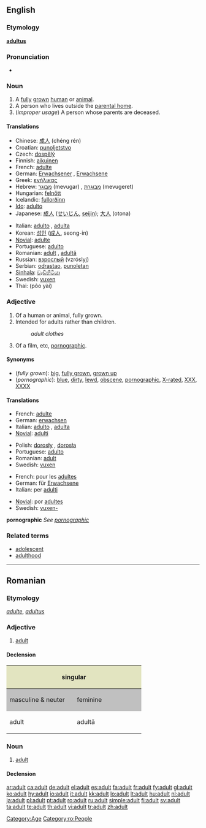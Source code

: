 ==English==

===Etymology===
{{L.}} '''[[adultus]]'''

===Pronunciation===
* {{audio|en-us-adult.ogg|Audio (US)}}

===Noun===
{{en-noun}}

# A [[fully]] [[grown]] [[human]] or [[animal]].
# A person who lives outside the [[parental home]].
# (''improper usage'') A person whose parents are deceased.

====Translations====
{{top}}
* Chinese: [[成人]] (chéng rén)
* Croatian: [[punoljetstvo]]
* Czech: [[dospělý]] {{m}}
* Finnish: [[aikuinen]]
* French: [[adulte]] {{m|f}}
* German: [[Erwachsener]] {{m}}, [[Erwachsene]] {{f}}
* Greek: [[ενήλικας]]
* Hebrew: [[מבוגר]] (mevugar) {{m}}, [[מבוגרת]] (mevugeret) {{f}}
* Hungarian: [[felnőtt]]
* Icelandic: [[fullorðinn]] {{m}}
* [[Ido]]: [[adulto]]
* Japanese: [[成人]] ([[せいじん]], [[seijin]]); [[大人]] (otona)
{{mid}}
* Italian: [[adulto]] {{m}}, [[adulta]] {{f}}
* Korean: [[성인]] ([[成人]], seong-in)
* [[Novial]]: [[adulte]]
* Portuguese: [[adulto]]
* Romanian: [[adult#Romanian|adult]] {{m}}, [[adultă]] {{f}}
* Russian: [[взрослый]] (vzróslyj)
* Serbian: [[odrastao]], [[punoletan]]
* [[Sinhala]]: [[වැඩිහිටියා]]
* Swedish: [[vuxen]]
* Thai: {{Thai|[[ผู้ใหญ่]]}} (pôo yài)
{{bottom}}

===Adjective===
{{en-adj}}

# Of a human or animal, fully grown.
# Intended for adults rather than children.
#: ''adult clothes''
# Of a film, etc, [[pornographic]].

====Synonyms====
* (''fully grown''): [[big]], [[fully grown]], [[grown up]]
* (''pornographic''): [[blue]], [[dirty]], [[lewd]], [[obscene]], [[pornographic]], [[X-rated]], [[XXX]], [[XXXX]]

====Translations====

{{trans-top|fully grown}}
* French: [[adulte]] {{m|f}}
* German: [[erwachsen]]
* Italian: [[adulto]] {{m}}, [[adulta]] {{f}}
* [[Novial]]: [[adulti]]
{{trans-mid}}
* Polish: [[dorosły]] {{m}}, [[dorosła]] {{f}}
* Portuguese: [[adulto]]
* Romanian: [[adult#Romanian|adult]]
* Swedish: [[vuxen]]
{{trans-bottom}}

{{trans-top|intended for adults}}
* French: pour les [[adulte]]s
* German: für [[Erwachsene]]
* Italian: per [[adulto|adulti]]
{{trans-mid}}
* [[Novial]]: por [[adultes]]
* Swedish: [[vuxen-]]
{{trans-bottom}}

'''pornographic'''
''See [[pornographic]]''

===Related terms===
* [[adolescent]]
* [[adulthood]]

[[Category:Age]]

----

==Romanian==

===Etymology===
{{F.|ro}} ''[[adulte]]'', {{L.|ro}} ''[[adultus]]''

===Adjective===
{{ro-adj|4}}

# [[adult#Adjective|adult]]

====Declension====
<center>
{| style="background:#F0F0F0"

|-
! colspan="2" style="background:#e2e4c0" | singular
! colspan="2" style="background:#e2e4c0" | plural

|-
! style="width:10em;background:#C0C0C0" | masculine & neuter
! style="width:10em;background:#C0C0C0" | feminine
! style="width:10em;background:#C0C0C0" | masculine
! style="width:10em;background:#C0C0C0" | feminine & neuter

|-
| adult
| adultă
| adulţi
| adulte
|}
</center>

===Noun===
{{ro-noun|gend=m|pl=adulţi|f=adultă}}

# [[adult#Noun|adult]]

====Declension====
{{ro-noun-m|def=adultul|pl=adulţi}}

[[Category:ro:People]]

[[ar:adult]]
[[ca:adult]]
[[de:adult]]
[[el:adult]]
[[es:adult]]
[[fa:adult]]
[[fr:adult]]
[[fy:adult]]
[[gl:adult]]
[[ko:adult]]
[[hy:adult]]
[[io:adult]]
[[it:adult]]
[[kk:adult]]
[[lo:adult]]
[[lt:adult]]
[[hu:adult]]
[[nl:adult]]
[[ja:adult]]
[[pl:adult]]
[[pt:adult]]
[[ro:adult]]
[[ru:adult]]
[[simple:adult]]
[[fi:adult]]
[[sv:adult]]
[[ta:adult]]
[[te:adult]]
[[th:adult]]
[[vi:adult]]
[[tr:adult]]
[[zh:adult]]